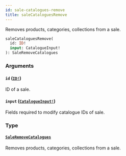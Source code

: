```yaml
---
id: sale-catalogues-remove
title: saleCataloguesRemove
---
```


Removes products, categories, collections from a sale.

```graphql
saleCataloguesRemove(
  id: ID!
  input: CatalogueInput!
): SaleRemoveCatalogues

```

### Arguments

#### `id` ([`ID!`](../../../developer/api-reference/scalars/id))

ID of a sale.

#### `input` ([`CatalogueInput!`](../../../developer/api-reference/inputs/catalogue-input))

Fields required to modify catalogue IDs of sale.

### Type

#### [`SaleRemoveCatalogues`](../../../developer/api-reference/objects/sale-remove-catalogues)

Removes products, categories, collections from a sale.
